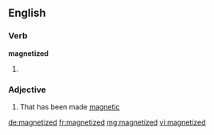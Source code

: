 ==English==

===Verb===
'''magnetized'''

# {{past of|magnetize}}

===Adjective===
{{en-adj}}

# That has been made [[magnetic]]

[[de:magnetized]]
[[fr:magnetized]]
[[mg:magnetized]]
[[vi:magnetized]]